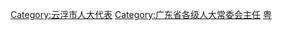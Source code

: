 [[Category:云浮市人大代表|Category:云浮市人大代表]]
[[Category:广东省各级人大常委会主任|Category:广东省各级人大常委会主任]]
[[Category:设区的市人大常委会主任|粤]]